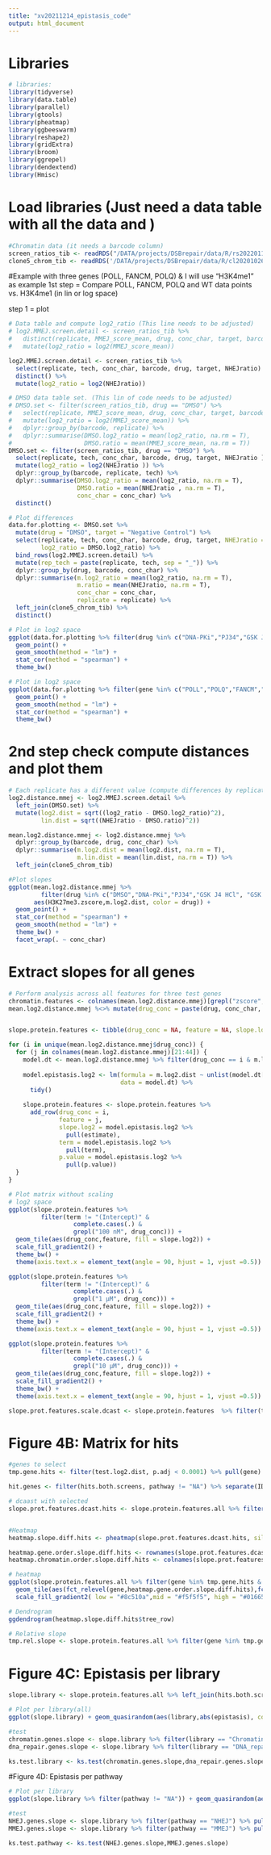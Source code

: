 ```yaml
---
title: "xv20211214_epistasis_code"
output: html_document
---
```



# Libraries
```r
# libraries:
library(tidyverse)
library(data.table)
library(parallel)
library(gtools)
library(pheatmap)
library(ggbeeswarm)
library(reshape2)
library(gridExtra)
library(broom)
library(ggrepel)
library(dendextend)
library(Hmisc)
```

# Load libraries (Just need a data table with all the data and )
```r
#Chromatin data (it needs a barcode column)
screen_ratios_tib <- readRDS("/DATA/projects/DSBrepair/data/R/rs20220118_episcreen/rs20220118_episcreen_ratios.RDS")
clone5_chrom_tib <- readRDS('/DATA/projects/DSBrepair/data/R/cl20201026_ChIP_zscore_selection.RDS')

```

#Example with three genes (POLL, FANCM, POLQ) & I will use "H3K4me1" as example
1st step = Compare POLL, FANCM, POLQ and WT data points vs. H3K4me1 (in lin or log space)

step 1 = plot 

```r
# Data table and compute log2_ratio (This line needs to be adjusted)
# log2.MMEJ.screen.detail <- screen_ratios_tib %>% 
#   distinct(replicate, MMEJ_score_mean, drug, conc_char, target, barcode) %>% 
#   mutate(log2_ratio = log2(MMEJ_score_mean))

log2.MMEJ.screen.detail <- screen_ratios_tib %>% 
  select(replicate, tech, conc_char, barcode, drug, target, NHEJratio) %>% 
  distinct() %>%
  mutate(log2_ratio = log2(NHEJratio))

# DMSO data table set. (This lin of code needs to be adjusted)
# DMSO.set <- filter(screen_ratios_tib, drug == "DMSO") %>% 
#   select(replicate, MMEJ_score_mean, drug, conc_char, target, barcode) %>% 
#   mutate(log2_ratio = log2(MMEJ_score_mean)) %>% 
#   dplyr::group_by(barcode, replicate) %>% 
#   dplyr::summarise(DMSO.log2_ratio = mean(log2_ratio, na.rm = T), 
#                    DMSO.ratio = mean(MMEJ_score_mean, na.rm = T))
DMSO.set <- filter(screen_ratios_tib, drug == "DMSO") %>% 
  select(replicate, tech, conc_char, barcode, drug, target, NHEJratio ) %>% 
  mutate(log2_ratio = log2(NHEJratio )) %>% 
  dplyr::group_by(barcode, replicate, tech) %>% 
  dplyr::summarise(DMSO.log2_ratio = mean(log2_ratio, na.rm = T), 
                   DMSO.ratio = mean(NHEJratio , na.rm = T),
                   conc_char = conc_char) %>% 
  distinct()

# Plot differences
data.for.plotting <- DMSO.set %>% 
  mutate(drug = "DMSO", target = "Negative Control") %>% 
  select(replicate, tech, conc_char, barcode, drug, target, NHEJratio = DMSO.ratio, 
         log2_ratio = DMSO.log2_ratio) %>% 
  bind_rows(log2.MMEJ.screen.detail) %>% 
  mutate(rep_tech = paste(replicate, tech, sep = "_")) %>% 
  dplyr::group_by(drug, barcode, conc_char) %>% 
  dplyr::summarise(m.log2_ratio = mean(log2_ratio, na.rm = T), 
                   m.ratio = mean(NHEJratio, na.rm = T),
                   conc_char = conc_char,
                   replicate = replicate) %>% 
  left_join(clone5_chrom_tib) %>%
  distinct()

# Plot in log2 space
ggplot(data.for.plotting %>% filter(drug %in% c("DNA-PKi","PJ34","GSK J4 HCl","DMSO"), conc_char == "1 µM"), aes(H3K27me3.zscore,m.log2_ratio, color = drug)) +
  geom_point() +
  geom_smooth(method = "lm") +
  stat_cor(method = "spearman") +
  theme_bw()

# Plot in log2 space
ggplot(data.for.plotting %>% filter(gene %in% c("POLL","POLQ","FANCM","WT")), aes(H3K4me1,m.MMEJ, color = gene)) +
  geom_point() +
  geom_smooth(method = "lm") +
  stat_cor(method = "spearman") +
  theme_bw()
```


# 2nd step check compute distances and plot them
```r
# Each replicate has a different value (compute differences by replicate)
log2.distance.mmej <- log2.MMEJ.screen.detail %>% 
  left_join(DMSO.set) %>% 
  mutate(log2.dist = sqrt((log2_ratio - DMSO.log2_ratio)^2), 
         lin.dist = sqrt((NHEJratio - DMSO.ratio)^2)) 

mean.log2.distance.mmej <- log2.distance.mmej %>% 
  dplyr::group_by(barcode, drug, conc_char) %>% 
  dplyr::summarise(m.log2.dist = mean(log2.dist, na.rm = T), 
                   m.lin.dist = mean(lin.dist, na.rm = T)) %>% 
  left_join(clone5_chrom_tib)

#Plot slopes
ggplot(mean.log2.distance.mmej %>% 
         filter(drug %in% c("DMSO","DNA-PKi","PJ34","GSK J4 HCl", "GSK J4", "Vorinostat (SAHA, MK0683)")),
       aes(H3K27me3.zscore,m.log2.dist, color = drug)) + 
  geom_point() + 
  stat_cor(method = "spearman") + 
  geom_smooth(method = "lm") + 
  theme_bw() +
  facet_wrap(. ~ conc_char)


```



# Extract slopes for all genes
```r
# Perform analysis across all features for three test genes
chromatin.features <- colnames(mean.log2.distance.mmej)[grepl("zscore", colnames(mean.log2.distance.mmej))]
mean.log2.distance.mmej %<>% mutate(drug_conc = paste(drug, conc_char, sep = " "))


slope.protein.features <- tibble(drug_conc = NA, feature = NA, slope.log2 = NA, term = NA, p.value = NA)

for (i in unique(mean.log2.distance.mmej$drug_conc)) {
  for (j in colnames(mean.log2.distance.mmej)[21:44]) {
    model.dt <- mean.log2.distance.mmej %>% filter(drug_conc == i & m.log2.dist != Inf) 
    
    model.epistasis.log2 <- lm(formula = m.log2.dist ~ unlist(model.dt[j]), 
                               data = model.dt) %>% 
      tidy()
    
    slope.protein.features <- slope.protein.features %>% 
      add_row(drug_conc = i, 
              feature = j, 
              slope.log2 = model.epistasis.log2 %>% 
                pull(estimate), 
              term = model.epistasis.log2 %>%
                pull(term),
              p.value = model.epistasis.log2 %>% 
                pull(p.value))
  }
}

# Plot matrix without scaling
# log2 space
ggplot(slope.protein.features %>% 
         filter(term != "(Intercept)" & 
                  complete.cases(.) & 
                  grepl("100 nM", drug_conc))) + 
  geom_tile(aes(drug_conc,feature, fill = slope.log2)) + 
  scale_fill_gradient2() + 
  theme_bw() + 
  theme(axis.text.x = element_text(angle = 90, hjust = 1, vjust =0.5))

ggplot(slope.protein.features %>% 
         filter(term != "(Intercept)" & 
                  complete.cases(.) & 
                  grepl("1 µM", drug_conc))) + 
  geom_tile(aes(drug_conc,feature, fill = slope.log2)) + 
  scale_fill_gradient2() + 
  theme_bw() + 
  theme(axis.text.x = element_text(angle = 90, hjust = 1, vjust =0.5))

ggplot(slope.protein.features %>% 
         filter(term != "(Intercept)" & 
                  complete.cases(.) & 
                  grepl("10 µM", drug_conc))) + 
  geom_tile(aes(drug_conc,feature, fill = slope.log2)) + 
  scale_fill_gradient2() + 
  theme_bw() + 
  theme(axis.text.x = element_text(angle = 90, hjust = 1, vjust =0.5))

slope.prot.features.scale.dcast <- slope.protein.features  %>% filter(term == "unlist(model.dt[j])") %>% reshape2::dcast(gene ~ feature, value.var = "slope.log2") %>% column_to_rownames(var = "gene")

```



# Figure 4B: Matrix for hits
```r
#genes to select
tmp.gene.hits <- filter(test.log2.dist, p.adj < 0.0001) %>% pull(gene)

hit.genes <- filter(hits.both.screens, pathway != "NA") %>% separate(ID_gene, into = "gene") %>% pull(gene) %>% unique()

# dcaast with selected
slope.prot.features.dcast.hits <- slope.protein.features.all %>% filter(gene %in% tmp.gene.hits) %>% reshape2::dcast(gene ~ feature, value.var = "slope") %>% column_to_rownames(var = "gene")


#Heatmap
heatmap.slope.diff.hits <- pheatmap(slope.prot.features.dcast.hits, silent = F)

heatmap.gene.order.slope.diff.hits <- rownames(slope.prot.features.dcast.hits[heatmap.slope.diff.hits$tree_row[["order"]],])
heatmap.chromatin.order.slope.diff.hits <- colnames(slope.prot.features.dcast.hits[,heatmap.slope.diff.hits$tree_col[["order"]]])

# heatmap
ggplot(slope.protein.features.all %>% filter(gene %in% tmp.gene.hits & abs(slope) > 0.05)) + 
  geom_tile(aes(fct_relevel(gene,heatmap.gene.order.slope.diff.hits),fct_relevel(feature, heatmap.chromatin.order.slope.diff.hits), fill = slope)) +
  scale_fill_gradient2( low = "#8c510a",mid = "#f5f5f5", high = "#01665e")  + theme_bw() + theme(axis.text.x = element_text(angle = 90, hjust = 1, vjust = 0.5), axis.title = element_blank(), legend.position = "top") + coord_fixed(expand = F,ratio = 1)

# Dendrogram
ggdendrogram(heatmap.slope.diff.hits$tree_row)

# Relative slope
tmp.rel.slope <- slope.protein.features.all %>% filter(gene %in% tmp.gene.hits) %>% mutate(rel.epistasis = slope*6/mean.fc)
```

# Figure 4C: Epistasis per library
```r
slope.library <- slope.protein.features.all %>% left_join(hits.both.screens %>% separate(ID_gene, into = "gene", remove = T) %>% select(gene,library,pathway) %>% distinct()) %>% filter(library %in% c("Chromatin","DNA_repair"))

# Plot per library(all)
ggplot(slope.library) + geom_quasirandom(aes(library,abs(epistasis), color = library)) + theme_bw() + scale_color_manual(values = levels(as_factor(library.colors$color))) + theme(legend.position = "top")

#test
chromatin.genes.slope <- slope.library %>% filter(library == "Chromatin") %>% pull(epistasis) %>% abs()
dna_repair.genes.slope <- slope.library %>% filter(library == "DNA_repair") %>% pull(epistasis) %>% abs()

ks.test.library <- ks.test(chromatin.genes.slope,dna_repair.genes.slope)
```

#Figure 4D: Epistasis per pathway
```r
# Plot per library 
ggplot(slope.library %>% filter(pathway != "NA")) + geom_quasirandom(aes(pathway, abs(epistasis), color = pathway)) + theme_bw() + scale_color_manual(values = c("#EB2030","#2E358F")) + theme(legend.position = "top")

#test
NHEJ.genes.slope <- slope.library %>% filter(pathway == "NHEJ") %>% pull(epistasis) %>% abs()
MMEJ.genes.slope <- slope.library %>% filter(pathway == "MMEJ") %>% pull(epistasis) %>% abs()

ks.test.pathway <- ks.test(NHEJ.genes.slope,MMEJ.genes.slope)
```



